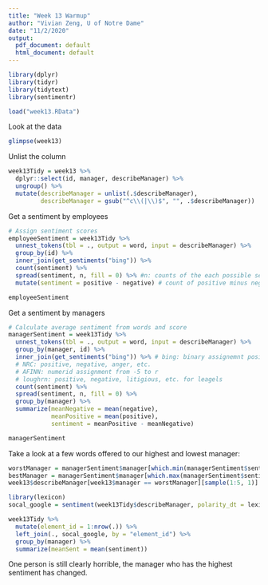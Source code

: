 ```yaml
---
title: "Week 13 Warmup"
author: "Vivian Zeng, U of Notre Dame"
date: "11/2/2020"
output:
  pdf_document: default
  html_document: default
---
```


```r
library(dplyr)
library(tidyr)
library(tidytext)
library(sentimentr)
```

```r
load("week13.RData")
```

Look at the data
```r
glimpse(week13)
```
Unlist the column
```r
week13Tidy = week13 %>% 
  dplyr::select(id, manager, describeManager) %>% 
  ungroup() %>%
  mutate(describeManager = unlist(.$describeManager), 
         describeManager = gsub("^c\\(|\\)$", "", .$describeManager)) 
```

Get a sentiment by employees
```r
# Assign sentiment scores
employeeSentiment = week13Tidy %>%
  unnest_tokens(tbl = ., output = word, input = describeManager) %>% 
  group_by(id) %>% 
  inner_join(get_sentiments("bing")) %>% 
  count(sentiment) %>% 
  spread(sentiment, n, fill = 0) %>% #n: counts of the each possible sentiment scores
  mutate(sentiment = positive - negative) # count of positive minus negative

employeeSentiment
```
Get a sentiment by managers
```r
# Calculate average sentiment from words and score
managerSentiment = week13Tidy %>%
  unnest_tokens(tbl = ., output = word, input = describeManager) %>% 
  group_by(manager, id) %>% 
  inner_join(get_sentiments("bing")) %>% # bing: binary assignemnt positive or neagive
  # NRC: positive, negative, anger, etc.
  # AFINN: numerid assignment from -5 to r
  # loughrn: positive, negative, litigious, etc. for leagels
  count(sentiment) %>% 
  spread(sentiment, n, fill = 0) %>% 
  group_by(manager) %>% 
  summarize(meanNegative = mean(negative), 
            meanPositive = mean(positive), 
            sentiment = meanPositive - meanNegative)

managerSentiment
```



Take a look at a few words offered to our highest and lowest manager:

```r
worstManager = managerSentiment$manager[which.min(managerSentiment$sentiment)]
bestManager = managerSentiment$manager[which.max(managerSentiment$sentiment)]
week13$describeManager[week13$manager == worstManager][sample(1:5, 1)]
```

```r
library(lexicon)
socal_google = sentiment(week13Tidy$describeManager, polarity_dt = lexicon::hash_sentiment_socal_google)
```

```r
week13Tidy %>% 
  mutate(element_id = 1:nrow(.)) %>% 
  left_join(., socal_google, by = "element_id") %>% 
  group_by(manager) %>% 
  summarize(meanSent = mean(sentiment))
```
One person is still clearly horrible, the manager who has the highest sentiment has changed.
